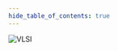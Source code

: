 ```yaml
---
hide_table_of_contents: true
---
```


![VLSI](https://link.storjshare.io/jvo3rwfz276d3xxjkkzzjwfthv4a/college-notes%2FVLSI%2FL_12%2FNAND2_related_discussion%2FNAND2_Picture_Waveform.png?wrap=0)